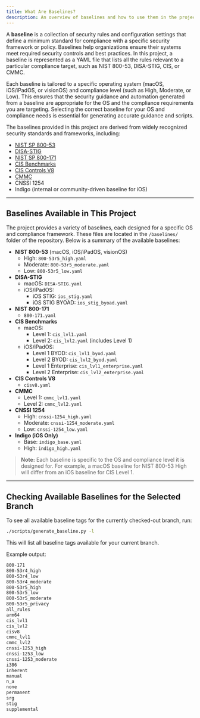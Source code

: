 ```yaml
---
title: What Are Baselines?
description: An overview of baselines and how to use them in the project.
---
```


A **baseline** is a collection of security rules and configuration settings that define a minimum standard for compliance with a specific security framework or policy. Baselines help organizations ensure their systems meet required security controls and best practices. In this project, a baseline is represented as a YAML file that lists all the rules relevant to a particular compliance target, such as NIST 800-53, DISA-STIG, CIS, or CMMC.

Each baseline is tailored to a specific operating system (macOS, iOS/iPadOS, or visionOS) and compliance level (such as High, Moderate, or Low). This ensures that the security guidance and automation generated from a baseline are appropriate for the OS and the compliance requirements you are targeting. Selecting the correct baseline for your OS and compliance needs is essential for generating accurate guidance and scripts.

The baselines provided in this project are derived from widely recognized security standards and frameworks, including:
- [NIST SP 800-53](https://csrc.nist.gov/publications/detail/sp/800-53/rev-5/final)
- [DISA-STIG](https://public.cyber.mil/stigs/)
- [NIST SP 800-171](https://csrc.nist.gov/pubs/sp/800/171/r3/final)
- [CIS Benchmarks](https://www.cisecurity.org/cis-benchmarks/)
- [CIS Controls V8](https://www.cisecurity.org/controls/v8)
- [CMMC](https://dodcio.defense.gov/cmmc/About/)
- CNSSI 1254
- Indigo (internal or community-driven baseline for iOS)

---

## Baselines Available in This Project

The project provides a variety of baselines, each designed for a specific OS and compliance framework. These files are located in the `/baselines/` folder of the repository. Below is a summary of the available baselines:

- **NIST 800-53** (macOS, iOS/iPadOS, visionOS)
  - High: `800-53r5_high.yaml`
  - Moderate: `800-53r5_moderate.yaml`
  - Low: `800-53r5_low.yaml`
- **DISA-STIG**
  - macOS: `DISA-STIG.yaml`
  - iOS/iPadOS: 
    - iOS STIG: `ios_stig.yaml`
    - iOS STIG BYOAD: `ios_stig_byoad.yaml`
- **NIST 800-171**
  - `800-171.yaml`
- **CIS Benchmarks**
  - macOS:
    - Level 1: `cis_lvl1.yaml`
    - Level 2: `cis_lvl2.yaml` (includes Level 1)
  - iOS/iPadOS:
    - Level 1 BYOD: `cis_lvl1_byod.yaml`
    - Level 2 BYOD: `cis_lvl2_byod.yaml`
    - Level 1 Enterprise: `cis_lvl1_enterprise.yaml`
    - Level 2 Enterprise: `cis_lvl2_enterprise.yaml`
- **CIS Controls V8**
  - `cisv8.yaml`
- **CMMC**
  - Level 1: `cmmc_lvl1.yaml`
  - Level 2: `cmmc_lvl2.yaml`
- **CNSSI 1254**
  - High: `cnssi-1254_high.yaml`
  - Moderate: `cnssi-1254_moderate.yaml`
  - Low: `cnssi-1254_low.yaml`
- **Indigo (iOS Only)**
  - Base: `indigo_base.yaml`
  - High: `indigo_high.yaml`

> **Note:** Each baseline is specific to the OS and compliance level it is designed for. For example, a macOS baseline for NIST 800-53 High will differ from an iOS baseline for CIS Level 1.

---

## Checking Available Baselines for the Selected Branch

To see all available baseline tags for the currently checked-out branch, run:

```bash
./scripts/generate_baseline.py -l
```

This will list all baseline tags available for your current branch.

Example output:

```bash
800-171
800-53r4_high
800-53r4_low
800-53r4_moderate
800-53r5_high
800-53r5_low
800-53r5_moderate
800-53r5_privacy
all_rules
arm64
cis_lvl1
cis_lvl2
cisv8
cmmc_lvl1
cmmc_lvl2
cnssi-1253_high
cnssi-1253_low
cnssi-1253_moderate
i386
inherent
manual
n_a
none
permanent
srg
stig
supplemental
```